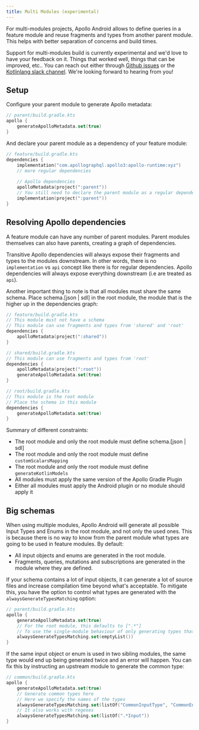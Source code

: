 ```yaml
---
title: Multi Modules (experimental)
---
```


For multi-modules projects, Apollo Android allows to define queries in a feature module and reuse fragments and types from another parent module. This helps with better separation of concerns and build times.

Support for multi-modules build is currently experimental and we'd love to have your feedback on it. Things that worked well, things that can be improved, etc.. You can reach out either through [Github issues](https://github.com/apollographql/apollo-android/issues/new?assignees=&labels=Type%3A+Bug&template=bug_report.md&title=[Multi-Modules]) or the [Kotlinlang slack channel](https://app.slack.com/client/T09229ZC6/C01A6KM1SBZ). We're looking forward to hearing from you!


## Setup

Configure your parent module to generate Apollo metadata:

```kotlin
// parent/build.gradle.kts
apollo {
    generateApolloMetadata.set(true)
}
```

And declare your parent module as a dependency of your feature module:

```kotlin
// feature/build.gradle.kts
dependencies {
    implementation("com.apollographql.apollo3:apollo-runtime:xyz")
    // more regular dependencies
    
    // Apollo dependencies
    apolloMetadata(project(":parent"))
    // You still need to declare the parent module as a regular dependency
    implementation(project(":parent"))
}
```

## Resolving Apollo dependencies

A feature module can have any number of parent modules. Parent modules themselves can also have parents, creating a graph of dependencies. 

Transitive Apollo dependencies will always expose their fragments and types to the modules downstream. In other words, there is no `implementation` vs `api` concept like there is for regular dependencies. Apollo dependencies will always expose everything downstream (i.e are treated as `api`). 

Another important thing to note is that all modules must share the same schema. Place schema.[json | sdl] in the root module, the module that is the higher up in the dependencies graph:

```kotlin
// feature/build.gradle.kts
// This module must not have a schema
// This module can use fragments and types from 'shared' and 'root'
dependencies {
    apolloMetadata(project(":shared"))
}

// shared/build.gradle.kts
// This module can use fragments and types from 'root'
dependencies {
    apolloMetadata(project(":root"))
    generateApolloMetadata.set(true)
}

// root/build.gradle.kts
// This module is the root module
// Place the schema in this module 
dependencies {
    generateApolloMetadata.set(true)
}
```

Summary of different constraints:

* The root module and only the root module must define schema.[json | sdl]
* The root module and only the root module must define `customScalarsMapping`
* The root module and only the root module must define `generateKotlinModels`
* All modules must apply the same version of the Apollo Gradle Plugin
* Either all modules must apply the Android plugin or no module should apply it

## Big schemas

When using multiple modules, Apollo Android will generate all possible Input Types and Enums in the root module, and not only the used ones. This is because there is no way to know from the parent module what types are going to be used in feature modules. By default:

* All input objects and enums are generated in the root module.
* Fragments, queries, mutations and subscriptions are generated in the module where they are defined.

If your schema contains a lot of input objects, it can generate a lot of source files and increase compilation time beyond what's acceptable. To mitigate this, you have the option to control what types are generated with the `alwaysGenerateTypesMatching` option:

```kotlin
// parent/build.gradle.kts
apollo {
    generateApolloMetadata.set(true)
    // For the root module, this defaults to [".*"]
    // To use the single-module behaviour of only generating types that are actually used, pass en empty list
    alwaysGenerateTypesMatching.set(emptyList())
}
```

If the same input object or enum is used in two sibling modules, the same type would end up being generated twice and an error will happen. You can fix this by instructing an upstream module to generate the common type:


```kotlin
// common/build.gradle.kts
apollo {
    generateApolloMetadata.set(true)
    // Generate common types here
    // Here we specify the names of the types 
    alwaysGenerateTypesMatching.set(listOf("CommonInputType", "CommonEnum"))
    // It also works with regexes
    alwaysGenerateTypesMatching.set(listOf(".*Input"))
}
```

